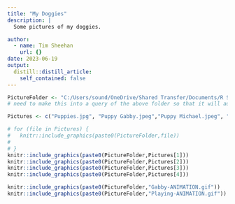 ```yaml
---
title: "My Doggies"
description: |
  Some pictures of my doggies.

author:
  - name: Tim Sheehan
    url: {}
date: 2023-06-19
output:
  distill::distill_article:
    self_contained: false
---
```



```r

PictureFolder <- "C:/Users/sound/OneDrive/Shared Transfer/Documents/R Script/TimSheehanDataPro/TimSheehanDataPro/_posts/my-doggies/Pictures/"
# need to make this into a query of the above folder so that it will automatically add pictures

Pictures <- c("Puppies.jpg", "Puppy Gabby.jpeg","Puppy Michael.jpeg", "Gabby going in.jpg")

# for (file in Pictures) {
#   knitr::include_graphics(paste0(PictureFolder,file))
#   
# }
knitr::include_graphics(paste0(PictureFolder,Pictures[1]))
knitr::include_graphics(paste0(PictureFolder,Pictures[2]))
knitr::include_graphics(paste0(PictureFolder,Pictures[3]))
knitr::include_graphics(paste0(PictureFolder,Pictures[4]))


```

```r




knitr::include_graphics(paste0(PictureFolder,"Gabby-ANIMATION.gif"))
knitr::include_graphics(paste0(PictureFolder,"Playing-ANIMATION.gif"))

```




